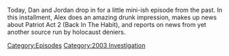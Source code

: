 {{DEFAULTSORT:
    #_EPISODE_0769:December 17, 2003
}}{{Episode
    | title           = December 17, 2003
    | caption         = Listen to this episode on [https://knowledgefight.libsyn.com/769-december-17-2003 Libsyn] [https://open.spotify.com/episode/0fe5796m3pIydDDWjtX5v6 Spotify], Read the [[Transcript/769: December 17, 2003|Unofficial Transcript]]
    | episodeNumber   = 769
    | length          = 00:47:22
    | airDate         = January 20, 2023
    | coverageDate    = December 17, 2003
    | episodeType     = [[:Category:2003 Investigation|2003 Investigation]]
    | previousEpisode = [[768: Formulaic Objections Part 14]]
    | nextEpisode     = [[770: January 20, 2023]]
}}

{{Stub}}

Today, Dan and Jordan drop in for a little mini-ish episode from the past.  In this installment, Alex does an amazing drunk impression, makes up news about Patriot Act 2 (Back In The Habit), and reports on news from yet another source run by holocaust deniers.

[[Category:Episodes]]
[[Category:2003 Investigation]]
